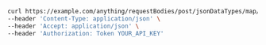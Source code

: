 ```bash showLineNumbers copy filename="Request Body Post Json Data Types Map Date Time usage example"
curl https://example.com/anything/requestBodies/post/jsonDataTypes/map/dateTime \
--header 'Content-Type: application/json' \
--header 'Accept: application/json' \
--header 'Authorization: Token YOUR_API_KEY'
```
